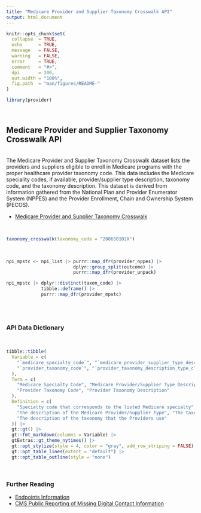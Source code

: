 ```yaml
---
title: "Medicare Provider and Supplier Taxonomy Crosswalk API"
output: html_document
---
```


```r
knitr::opts_chunk$set(
  collapse  = TRUE,
  echo      = TRUE, 
  message   = FALSE, 
  warning   = FALSE,
  error     = TRUE,
  comment   = "#>",
  dpi       = 300, 
  out.width = "100%",
  fig.path  = "man/figures/README-"
)
```

```r
library(provider)
```

<br>

## Medicare Provider and Supplier Taxonomy Crosswalk API

<br>
The Medicare Provider and Supplier Taxonomy Crosswalk dataset lists the providers and suppliers eligible to enroll in Medicare programs with the proper healthcare provider taxonomy code. This data includes the Medicare speciality codes, if available, provider/supplier type description, taxonomy code, and the taxonomy description. This dataset is derived from information gathered from the National Plan and Provider Enumerator System (NPPES) and the Provider Enrollment, Chain and Ownership System (PECOS).
<br>

- [Medicare Provider and Supplier Taxonomy Crosswalk](https://data.cms.gov/provider-characteristics/medicare-provider-supplier-enrollment/medicare-provider-and-supplier-taxonomy-crosswalk)

<br>

```r
taxonomy_crosswalk(taxonomy_code = "2086S0102X")
```
<br>

```r
npi_mpstc <- npi_list |> purrr::map_dfr(provider_nppes) |> 
                         dplyr::group_split(outcome) |>
                         purrr::map_dfr(provider_unpack)

npi_mpstc |> dplyr::distinct(taxon_code) |> 
             tibble::deframe() |> 
             purrr::map_dfr(provider_mpstc)
```



<br><br>


### API Data Dictionary

<br>

```r
tibble::tibble(
  Variable = c(
    "`medicare_specialty_code`", "`medicare_provider_supplier_type_description`",
    "`provider_taxonomy_code`", "`provider_taxonomy_description_type_classification_specialization`"
  ),
  Term = c(
    "Medicare Specialty Code", "Medicare Provider/Supplier Type Description",
    "Provider Taxonomy Code", "Provider Taxonomy Description"
  ),
  Definition = c(
    "Specialty code that corresponds to the listed Medicare specialty",
    "The description of the Medicare Provider/Supplier Type", "The taxonomy codes the Providers use",
    "The description of the taxonomy that the Providers use"
  )) |>
  gt::gt() |> 
  gt::fmt_markdown(columns = Variable) |> 
  gtExtras::gt_theme_nytimes() |> 
  gt::opt_stylize(style = 4, color = "gray", add_row_striping = FALSE) |> 
  gt::opt_table_lines(extent = "default") |> 
  gt::opt_table_outline(style = "none")
```

<br>

### Further Reading

   - [Endpoints Information](https://nppes.cms.hhs.gov/webhelp/nppeshelp/HEALTH%20INFORMATION%20EXCHANGE.html)
   - [CMS Public Reporting of Missing Digital Contact Information](https://data.cms.gov/provider-compliance/public-reporting-of-missing-digital-contact-information)

<br><br>
